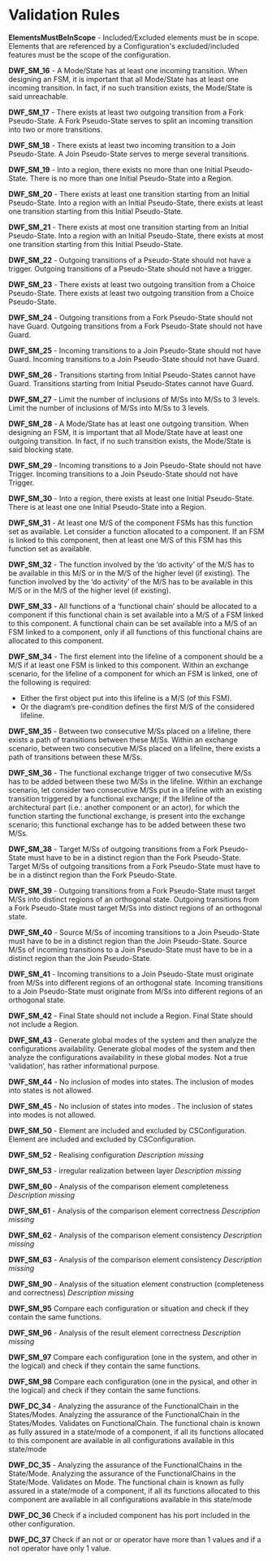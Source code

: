 <!--
  Copyright (c) 2018 THALES GLOBAL SERVICES.
  All rights reserved. This program and the accompanying materials
  are made available under the terms of the Eclipse Public License v1.0
  which accompanies this distribution, and is available at
  http://www.eclipse.org/legal/epl-v10.html

  Contributors:
       Thales - initial API and implementation
-->


= Validation Rules =


'''ElementsMustBeInScope''' - Included/Excluded elements must be in scope.
Elements that are referenced by a Configuration's excluded/included features must be the scope of the configuration.


'''DWF_SM_16''' - A Mode/State has at least one incoming transition.
When designing an FSM, it is important that all Mode/State has at least one incoming transition. In fact, if no such transition exists, the Mode/State is said unreachable.

'''DWF_SM_17''' - There exists at least two outgoing transition from a Fork Pseudo-State.
A Fork Pseudo-State serves to split an incoming transition into two or more transitions.

'''DWF_SM_18''' - There exists at least two incoming transition to a Join Pseudo-State.
A Join Pseudo-State serves to merge several transitions.

'''DWF_SM_19''' - Into a region, there exists no more than one Initial Pseudo-State.
There is no more than one Initial Pseudo-State into a Region.

'''DWF_SM_20''' - There exists at least one transition starting from an Initial Pseudo-State.
Into a region with an Initial Pseudo-State, there exists at least one transition starting from this Initial Pseudo-State.

'''DWF_SM_21''' - There exists at most one transition starting from an Initial Pseudo-State.
Into a region with an Initial Pseudo-State, there exists at most one transition starting from this Initial Pseudo-State.

'''DWF_SM_22''' - Outgoing transitions of a Pseudo-State should not have a trigger.
Outgoing transitions of a Pseudo-State should not have a trigger.

'''DWF_SM_23''' - There exists at least two outgoing transition from a Choice Pseudo-State.
There exists at least two outgoing transition from a Choice Pseudo-State.

'''DWF_SM_24''' - Outgoing transitions from a Fork Pseudo-State should not have Guard.
Outgoing transitions from a Fork Pseudo-State should not have Guard.

'''DWF_SM_25''' - Incoming transitions to a Join Pseudo-State should not have Guard.
Incoming transitions to a Join Pseudo-State should not have Guard.

'''DWF_SM_26''' - Transitions starting from Initial Pseudo-States cannot have Guard.
Transitions starting from Initial Pseudo-States cannot have Guard.

'''DWF_SM_27''' - Limit the number of inclusions of M/Ss into M/Ss to 3 levels.
Limit the number of inclusions of M/Ss into M/Ss to 3 levels.

'''DWF_SM_28''' - A Mode/State has at least one outgoing transition.
When designing an FSM, it is important that all Mode/State have at least one outgoing transition. In fact, if no such transition exists, the Mode/State is said blocking state.

'''DWF_SM_29''' - Incoming transitions to a Join Pseudo-State should not have Trigger.
Incoming transitions to a Join Pseudo-State should not have Trigger.

'''DWF_SM_30''' - Into a region, there exists at least one Initial Pseudo-State.
There is at least one one Initial Pseudo-State into a Region.

'''DWF_SM_31''' - At least one M/S of the component FSMs has this function set as available.
Let consider a function allocated to a component. If an FSM is linked to this component, then at least one M/S of this FSM has this function set as available.

'''DWF_SM_32''' - The function involved by the ‘do activity’ of the M/S has to be available in this M/S or in the M/S of the higher level (if existing).
The function involved by the ‘do activity’ of the M/S has to be available in this M/S or in the M/S of the higher level (if existing).

'''DWF_SM_33''' - All functions of a ‘functional chain’ should be allocated to a component if this functional chain is set available into a M/S of a FSM linked to this component.
A functional chain can be set available into a M/S of an FSM linked to a component, only if all functions of this functional chains are allocated to this component.

'''DWF_SM_34''' - The first element into the lifeline of a component should be a M/S if at least one FSM is linked to this component.
Within an exchange scenario, for the lifeline of a component for which an FSM is linked, one of the following is required:
* Either the first object put into this lifeline is a M/S (of this FSM).
* Or the diagram’s pre-condition defines the first M/S of the considered lifeline.

'''DWF_SM_35''' - Between two consecutive M/Ss placed on a lifeline, there exists a path of transitions between these M/Ss.
Within an exchange scenario, between two consecutive M/Ss placed on a lifeline, there exists a path of transitions between these M/Ss.

'''DWF_SM_36''' - The functional exchange trigger of two consecutive M/Ss has to be added between these two M/Ss in the lifeline.
Within an exchange scenario, let consider two consecutive M/Ss put in a lifeline with an existing transition triggered by a functional exchange; if the lifeline of the architectural part (i.e.: another component or an actor), for which the function starting the functional exchange, is present into the exchange scenario; this functional exchange has to be added between these two M/Ss.

'''DWF_SM_38''' - Target M/Ss of outgoing transitions from a Fork Pseudo-State must have to be in a distinct region than the Fork Pseudo-State.
Target M/Ss of outgoing transitions from a Fork Pseudo-State must have to be in a distinct region than the Fork Pseudo-State.

'''DWF_SM_39''' - Outgoing transitions from a Fork Pseudo-State must target M/Ss into distinct regions of an orthogonal state.
Outgoing transitions from a Fork Pseudo-State must target M/Ss into distinct regions of an orthogonal state.

'''DWF_SM_40''' - Source M/Ss of incoming transitions to a Join Pseudo-State must have to be in a distinct region than the Join Pseudo-State.
Source M/Ss of incoming transitions to a Join Pseudo-State must have to be in a distinct region than the Join Pseudo-State.

'''DWF_SM_41''' - Incoming transitions to a Join Pseudo-State must originate from M/Ss into different regions of an orthogonal state.
Incoming transitions to a Join Pseudo-State must originate from M/Ss into different regions of an orthogonal state.

'''DWF_SM_42''' - Final State should not include a Region.
Final State should not include a Region.

'''DWF_SM_43''' - Generate global modes of the system and then analyze the configurations availability.
Generate global modes of the system and then analyze the configurations availability in these global modes. Not a true ‘validation’, has rather informational purpose.

'''DWF_SM_44''' - No inclusion of modes into states.
The inclusion of modes into states is not allowed.

'''DWF_SM_45''' - No inclusion of states into modes .
The inclusion of states into modes is not allowed.


'''DWF_SM_50''' - Element are included and excluded by CSConfiguration.
Element are included and excluded by CSConfiguration.

'''DWF_SM_52''' - Realising configuration
''Description missing''

'''DWF_SM_53''' - irregular realization between layer
''Description missing''

'''DWF_SM_60''' - Analysis of the comparison element completeness
''Description missing''

'''DWF_SM_61''' - Analysis of the comparison element correctness
''Description missing''

'''DWF_SM_62''' - Analysis of the comparison element consistency
''Description missing''

'''DWF_SM_63''' - Analysis of the comparison element consistency
''Description missing''

'''DWF_SM_90''' - Analysis of the situation element construction (completeness and correctness)
''Description missing''

'''DWF_SM_95'''
Compare each configuration or situation and check if they contain the same functions.

'''DWF_SM_96''' - Analysis of the result element correctness
''Description missing''

'''DWF_SM_97'''
Compare each configuration (one in the system, and other in the logical) and check if they contain the same functions.

'''DWF_SM_98'''
Compare each configuration (one in the pysical, and other in the logical) and check if they contain the same functions.

'''DWF_DC_34''' - Analyzing the assurance of the FunctionalChain in the States/Modes.
Analyzing the assurance of the FunctionalChain in the States/Modes. Validates on FunctionalChain. The functional chain is known as fully assured in a state/mode of a component, if all its functions allocated to this component are available in all configurations available in this state/mode

'''DWF_DC_35''' - Analyzing the assurance of the FunctionalChains in the State/Mode.
Analyzing the assurance of the FunctionalChains in the State/Mode. Validates on Mode. The functional chain is known as fully assured in a state/mode of a component, if all its functions allocated to this component are available in all configurations available in this state/mode

'''DWF_DC_36'''
Check if a included component has his port included in the other configuration.

'''DWF_DC_37'''
Check if an not or or operator have more than 1 values and if a not operator have only 1 value.